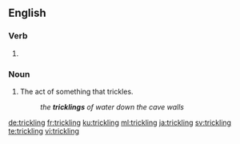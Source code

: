 ==English==

===Verb===
{{head|en|present participle}}

# {{present participle of|trickle|lang=en}}

===Noun===
{{en-noun}}

# The act of something that trickles.
#: ''the '''tricklings''' of water down the cave walls''

[[de:trickling]]
[[fr:trickling]]
[[ku:trickling]]
[[ml:trickling]]
[[ja:trickling]]
[[sv:trickling]]
[[te:trickling]]
[[vi:trickling]]